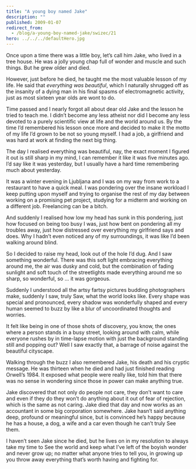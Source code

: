 ```yaml
---
title: "A young boy named Jake"
description: ""
published: 2009-01-07
redirect_from:
  - /blog/a-young-boy-named-jake/swizec/21
hero: ../../../defaultHero.jpg
---
```


Once upon a time there was a little boy, let’s call him Jake, who lived in a tree house. He was a jolly young chap full of wonder and muscle and such things. But he grew older and died.

However, just before he died, he taught me the most valuable lesson of my life. He said that _everything was beautiful_, which I naturally shrugged off as the insanity of a dying man in his final spasms of electromagnetic activity, just as most sixteen year olds are wont to do.

Time passed and I nearly forgot all about dear old Jake and the lesson he tried to teach me. I didn’t become any less atheist nor did I become any less devoted to a purely scientific view at life and the world around us. By the time I’d remembered his lesson once more and decided to make it the motto of my life I’d grown to be not so young myself. I had a job, a girlfriend and was hard at work at finding the next big thing.

The day I realised everything was beautiful, nay, the exact moment I figured it out is still sharp in my mind, I can remember it like it was five minutes ago. I’d say like it was yesterday, but I usually have a hard time remembering much about yesterday.

It was a winter evening in Ljubljana and I was on my way from work to a restaurant to have a quick meal. I was pondering over the insane workload I keep putting upon myself and trying to organise the rest of my day between working on a promising pet project, studying for a midterm and working on a different job. Freelancing can be a bitch.

And suddenly I realised how low my head has sunk in this pondering, just how focused on being too busy I was, just how bent on pondering all my troubles away, just how distressed over everything my girlfriend says and does. Why I hadn’t even noticed any of my surroundings, it was like I’d been walking around blind.

So I decided to raise my head, look out of the hole I’d dug. And I saw something wonderful. There was this soft light embracing everything around me, the air was dusky and cold, but the combination of fading sunlight and soft touch of the streetlights made everything around me so sharp, so wonderful, so ... it was gorgeous.

Suddenly I understood all the artsy fartsy pictures budding photographers make, suddenly I saw, truly Saw, what the world looks like. Every shape was special and pronounced, every shadow was wonderfully shaped and every human seemed to buzz by like a blur of uncoordinated thoughts and worries.

It felt like being in one of those shots of discovery, you know, the ones where a person stands in a busy street, looking around with calm, while everyone rushes by in time-lapse motion with just the background standing still and popping out? Well I saw exactly that, a barrage of noise against the beautiful cityscape.

Walking through the buzz I also remembered Jake, his death and his cryptic message. He was thirteen when he died and had just finished reading Orwell’s 1984. It exposed what people were really like, told him that there was no sense in wondering since those in power can make anything true.

Jake discovered that not only do people not care, they don’t want to care and even if they do they won’t do anything about it out of fear of rejection, which is the same as not caring. Jake died that day and now works as an accountant in some big corporation somewhere. Jake hasn’t said anything deep, profound or meaningful since, but is convinced he’s happy because he has a house, a dog, a wife and a car even though he can’t truly See them.

I haven’t seen Jake since he died, but he lives on in my resolution to always take my time to See the world and keep what I’ve left of the boyish wonder and never grow up; no matter what anyone tries to tell you, in growing up you throw away everything that’s worth having and fighting for.
